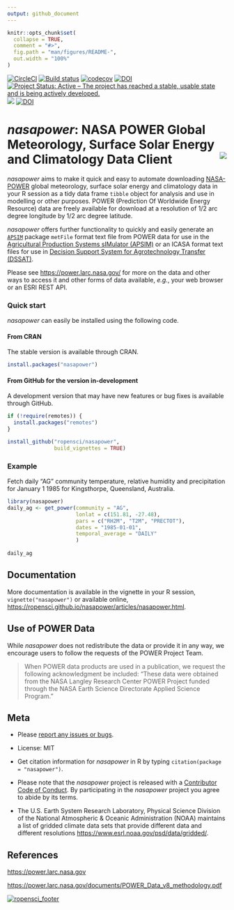 ```yaml
---
output: github_document
---
```


<!-- README.md is generated from README.Rmd. Please edit that file -->

```r
knitr::opts_chunk$set(
  collapse = TRUE,
  comment = "#>",
  fig.path = "man/figures/README-",
  out.width = "100%"
)
```

[![CircleCI](https://circleci.com/gh/ropensci/nasapower/tree/master.svg?style=svg)](https://circleci.com/gh/ropensci/nasapower/tree/master)
[![Build status](https://ci.appveyor.com/api/projects/status/5a0lrm33dvg9qr5d?svg=true)](https://ci.appveyor.com/project/adamhsparks/nasapower)
[![codecov](https://codecov.io/gh/ropensci/nasapower/branch/master/graph/badge.svg)](https://codecov.io/gh/ropensci/nasapower)
[![DOI](https://zenodo.org/badge/109224461.svg)](https://zenodo.org/badge/latestdoi/109224461)
[![Project Status: Active – The project has reached a stable, usable state and is being actively developed.](https://www.repostatus.org/badges/latest/active.svg)](https://www.repostatus.org/#active)
[![](https://badges.ropensci.org/155_status.svg)](https://github.com/ropensci/onboarding/issues/155)
[![DOI](http://joss.theoj.org/papers/10.21105/joss.01035/status.svg)](https://doi.org/10.21105/joss.01035)


# _nasapower_: NASA POWER Global Meteorology, Surface Solar Energy and Climatology Data Client <img align="right" src="man/figures/logo.png">

_nasapower_ aims to make it quick and easy to automate downloading
[NASA-POWER](https://power.larc.nasa.gov) global meteorology, surface solar
energy and climatology data in your R session as a tidy data frame `tibble`
object for analysis and use in modelling or other purposes. POWER (Prediction
Of Worldwide Energy Resource) data are freely available for download at a
resolution of 1/2 arc degree longitude by 1/2 arc degree latitude. 

_nasapower_ offers further functionality to quickly and easily generate an
[`APSIM`](https://github.com/fainges/R-APSIM) package `metFile` format text file
from POWER data for use in the
[Agricultural Production Systems sIMulator (APSIM)](http://www.apsim.info/) or
an ICASA format text files for use in
[Decision Support System for Agrotechnology Transfer (DSSAT)](https://dssat.net/).

Please see
<https://power.larc.nasa.gov/> for more on the data and other ways to access it
and other forms of data available, _e.g._, your web browser or an ESRI REST API.

### Quick start

_nasapower_ can easily be installed using the following code.

#### From CRAN

The stable version is available through CRAN.

```r
install.packages("nasapower")
```

#### From GitHub for the version in-development

A development version that may have new features or bug fixes is available
through GitHub.

```r
if (!require(remotes)) {
  install.packages("remotes")
}

install_github("ropensci/nasapower",
               build_vignettes = TRUE)
```

### Example

Fetch daily "AG" community temperature, relative humidity and precipitation
for January 1 1985 for Kingsthorpe, Queensland, Australia.

```r
library(nasapower)
daily_ag <- get_power(community = "AG",
                      lonlat = c(151.81, -27.48),
                      pars = c("RH2M", "T2M", "PRECTOT"),
                      dates = "1985-01-01",
                      temporal_average = "DAILY"
                      )
                    
daily_ag
```

## Documentation

More documentation is available in the vignette in your R session,
`vignette("nasapower")` or available online,
<https://ropensci.github.io/nasapower/articles/nasapower.html>.

## Use of POWER Data

While _nasapower_ does not redistribute the data or provide it in any way, we
encourage users to follow the requests of the POWER Project Team.

> When POWER data products are used in a publication, we request the following
acknowledgment be included: "These data were obtained from the NASA Langley
Research Center POWER Project funded through the NASA Earth Science Directorate
Applied Science Program."

## Meta

* Please [report any issues or bugs](https://github.com/ropensci/nasapower/issues).

* License: MIT

* Get citation information for _nasapower_ in R by typing
`citation(package = "nasapower")`.

* Please note that the _nasapower_ project is released with a
[Contributor Code of Conduct](CONDUCT.md).
By participating in the _nasapower_ project you agree to abide by its terms.

* The U.S. Earth System Research Laboratory, Physical Science Division of the
National Atmospheric & Oceanic Administration (NOAA) maintains a list of
gridded climate data sets that provide different data and different resolutions
<https://www.esrl.noaa.gov/psd/data/gridded/>.

## References

<https://power.larc.nasa.gov>

<https://power.larc.nasa.gov/documents/POWER_Data_v8_methodology.pdf>

[![ropensci_footer](https://ropensci.org/public_images/ropensci_footer.png)](https://ropensci.org)

